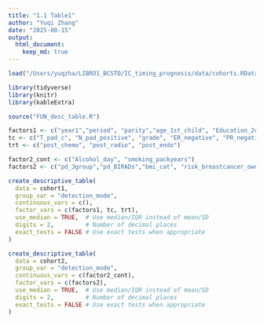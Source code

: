 ```yaml
---
title: "1.1 Table1"
author: "Yuqi Zhang"
date: "2025-08-15"
output:
  html_document:
    keep_md: true
---
```


```r
load("/Users/yuqzha/LIBRO1_BCSTO/IC_timing_prognosis/data/cohorts.RData")
```

```r
library(tidyverse)
library(knitr)
library(kableExtra)
```

```r
source("FUN_desc_table.R")

factors1 <- c("year1","period", "parity","age_1st_child", "Education_2cat", "FH_BC_bl_50") 
tc <- c("T_pad_c", "N_pad_positive", "grade", "ER_negative", "PR_negative", "HER2_positive", "ki67", "histology")
trt <- c("post_chemo", "post_radio", "post_endo") 

factor2_cont <- c("Alcohol_day", "smoking_packyears")
factors2 <- c("pd_3group","pd_BIRADs","bmi_cat", "risk_breastcancer_own_10yr","GRS_BC", "protein_LOF_rare_variants_exonic", "pinkcat","BOADICEA")
```
```r
create_descriptive_table(
  data = cohort1,
  group_var = "detection_mode",
  continuous_vars = c(),
  factor_vars = c(factors1, tc, trt),
  use_median = TRUE,  # Use median/IQR instead of mean/SD
  digits = 2,         # Number of decimal places
  exact_tests = FALSE # Use exact tests when appropriate
)
```
```r
create_descriptive_table(
  data = cohort2,
  group_var = "detection_mode",
  continuous_vars = c(factor2_cont),
  factor_vars = c(factors2),
  use_median = TRUE,  # Use median/IQR instead of mean/SD
  digits = 2,         # Number of decimal places
  exact_tests = FALSE # Use exact tests when appropriate
)
```

